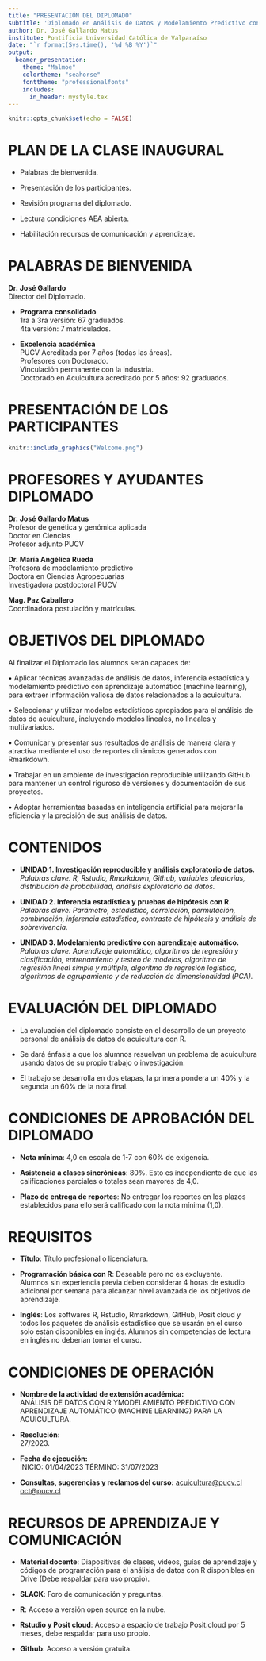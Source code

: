```yaml
---
title: "PRESENTACIÓN DEL DIPLOMADO"
subtitle: 'Diplomado en Análisis de Datos y Modelamiento Predictivo con Aprendizaje Automático para la Acuicultura.'
author: Dr. José Gallardo Matus
institute: Pontificia Universidad Católica de Valparaíso 
date: "`r format(Sys.time(), '%d %B %Y')`"
output: 
  beamer_presentation:
    theme: "Malmoe"
    colortheme: "seahorse"
    fonttheme: "professionalfonts"
    includes:
      in_header: mystyle.tex
---
```


```r
knitr::opts_chunk$set(echo = FALSE)
```

# PLAN DE LA CLASE INAUGURAL

- Palabras de bienvenida.

- Presentación de los participantes.

- Revisión programa del diplomado.

- Lectura condiciones AEA abierta.

- Habilitación recursos de comunicación y aprendizaje.

# PALABRAS DE BIENVENIDA

**Dr. José Gallardo**  
Director del Diplomado.

- **Programa consolidado**  
1ra a 3ra versión: 67 graduados.  
4ta versión: 7 matriculados.  

- **Excelencia académica**  
PUCV Acreditada por 7 años (todas las áreas).  
Profesores con Doctorado.  
Vinculación permanente con la industria.  
Doctorado en Acuicultura acreditado por 5 años: 92 graduados.  

# PRESENTACIÓN DE LOS PARTICIPANTES

```r
knitr::include_graphics("Welcome.png")
```


# PROFESORES Y AYUDANTES DIPLOMADO

**Dr. José Gallardo Matus**  
Profesor de genética y genómica aplicada  
Doctor en Ciencias    
Profesor adjunto PUCV  

**Dr. María Angélica Rueda**  
Profesora de modelamiento predictivo   
Doctora en Ciencias Agropecuarias  
Investigadora postdoctoral PUCV

**Mag. Paz Caballero**  
Coordinadora postulación y matrículas.

# OBJETIVOS DEL DIPLOMADO

Al finalizar el Diplomado los alumnos serán capaces de:

• Aplicar técnicas avanzadas de análisis de datos, inferencia estadística y modelamiento predictivo con aprendizaje automático (machine learning), para extraer información valiosa de datos relacionados a la acuicultura.

• Seleccionar y utilizar modelos estadísticos apropiados para el análisis de datos de acuicultura, incluyendo modelos lineales, no lineales y multivariados.

• Comunicar y presentar sus resultados de análisis de manera clara y atractiva mediante el uso de reportes dinámicos generados con Rmarkdown.

• Trabajar en un ambiente de investigación reproducible utilizando GitHub para mantener un control riguroso de versiones y documentación de sus proyectos.

• Adoptar herramientas basadas en inteligencia artificial para mejorar la eficiencia y la precisión de sus análisis de datos.


# CONTENIDOS

- **UNIDAD 1. Investigación reproducible y análisis exploratorio de datos.**  
*Palabras clave: R, Rstudio, Rmarkdown, Github, variables aleatorias, distribución de probabilidad, análisis exploratorio de datos.*  


- **UNIDAD 2. Inferencia estadística y pruebas de hipótesis con R.**  
*Palabras clave: Parámetro, estadístico, correlación, permutación, combinación, inferencia estadística, contraste de hipótesis y análisis de sobrevivencia.*

- **UNIDAD 3. Modelamiento predictivo con aprendizaje automático. **  
*Palabras clave: Aprendizaje automático, algoritmos de regresión y clasificación, entrenamiento y testeo de modelos, algoritmo de regresión lineal simple y múltiple, algoritmo de regresión logística, algoritmos de agrupamiento y de reducción de dimensionalidad (PCA).*


# EVALUACIÓN DEL DIPLOMADO

- La evaluación del diplomado consiste en el desarrollo de un proyecto personal de análisis de datos de acuicultura con R. 

- Se dará énfasis a que los alumnos resuelvan un problema de acuicultura usando datos de su propio trabajo o investigación. 

- El trabajo se desarrolla en dos etapas, la primera pondera un 40% y la segunda un 60% de la nota final.

# CONDICIONES DE APROBACIÓN DEL DIPLOMADO

- **Nota mínima**: 4,0 en escala de 1-7 con 60% de exigencia.

- **Asistencia a clases sincrónicas**: 80%. Esto es independiente de que las calificaciones parciales o totales sean mayores de 4,0.

- **Plazo de entrega de reportes**: No entregar los reportes en los plazos establecidos para ello será calificado con la nota mínima (1,0).

# REQUISITOS

- **Título**: Título profesional o licenciatura. 

- **Programación básica con R**: Deseable pero no es excluyente.   
Alumnos sin experiencia previa deben considerar 4 horas de estudio adicional por semana para alcanzar nivel avanzada de los objetivos de aprendizaje.  

- **Inglés**: Los softwares R, Rstudio, Rmarkdown, GitHub, Posit cloud y todos los paquetes de análisis estadístico que se usarán en el curso solo están disponibles en inglés. Alumnos sin competencias de lectura en inglés no deberían tomar el curso.  

# CONDICIONES DE OPERACIÓN

- **Nombre de la actividad de extensión académica:**  
ANÁLISIS DE DATOS CON R YMODELAMIENTO PREDICTIVO CON APRENDIZAJE AUTOMÁTICO (MACHINE LEARNING) PARA LA ACUICULTURA.

- **Resolución:**  
27/2023.

- **Fecha de ejecución:**  
INICIO: 01/04/2023
TÉRMINO: 31/07/2023  

- **Consultas, sugerencias y reclamos del curso:**
<acuicultura@pucv.cl>  
<oct@pucv.cl>  

# RECURSOS DE APRENDIZAJE Y COMUNICACIÓN

- **Material docente**: Diapositivas de clases, videos, guías de aprendizaje y códigos de programación para el análisis de datos con R disponibles en Drive (Debe respaldar para uso propio).

- **SLACK**: Foro de comunicación y preguntas.

- **R**: Acceso a versión open source en la nube.

- **Rstudio y Posit cloud**: Acceso a espacio de trabajo Posit.cloud por 5 meses, debe respaldar para uso propio.

- **Github**: Acceso a versión gratuita.


